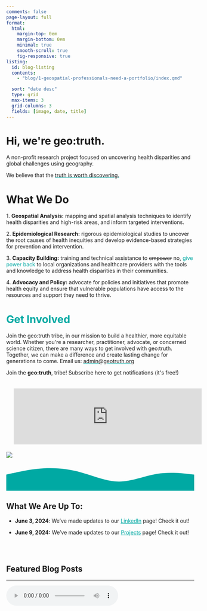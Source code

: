 ```yaml
---
comments: false
page-layout: full
format:
  html: 
    margin-top: 0em
    margin-bottom: 0em
    minimal: true
    smooth-scroll: true
    fig-responsive: true
listing:
  id: blog-listing
  contents:   
    - "blog/1-geospatial-professionals-need-a-portfolio/index.qmd"

  sort: "date desc"
  type: grid
  max-items: 3
  grid-columns: 3
  fields: [image, date, title]
---
```


::: column-screen
```{=html}
<link rel="stylesheet" href="html/landing_page_styles.css">

<div class="gradient_bg">
    <div class="hero section_padding">
        <div class="hero_content">
            <h1>Hi, we're <span class="gradient_text">geo:truth</span>.</h1></span>
            <p> A non-profit research project focused on uncovering health disparities and global challenges using geography.

<p>We believe that the <span style='text-decoration: underline;text-decoration-color: #00A9A3;'>truth is worth discovering.</span>
            </p>
            <p>


<span class="gradient_text"><h1>What We Do</h1></span>
<p>

1.   <b>Geospatial Analysis:</b> mapping and spatial analysis techniques to identify health disparities and high-risk areas, and inform targeted interventions.
<p>
2.   <b>Epidemiological Research:</b> rigorous epidemiological studies to uncover the root causes of health inequities and develop evidence-based strategies for prevention and intervention.
<p>
3.   <b>Capacity Building:</b> training and technical assistance to <del>empower</del> no, <span style="color:#00A9A3;">give power back </span>to local organizations and healthcare providers with the tools and knowledge to address health disparities in their communities.
<p>
4.   <b>Advocacy and Policy:</b> advocate for policies and initiatives that promote health equity and ensure that vulnerable populations have access to the resources and support they need to thrive.
<p>




<p><b><h1><span style="color:#00A9A3">Get Involved</h1></span></b>
</p>
Join the <style="color:#00A9A3>geo:truth</style> tribe, in our mission to build a healthier, more equitable world. Whether you're a researcher, practitioner, advocate, or concerned science citizen, there are many ways to get involved with geo:truth. Together, we can make a difference and create lasting change for generations to come. Email us: <a href="mailto:admin@geotruth.org"><span style='text-decoration: underline;
  text-decoration-color: #00A9A3;'>admin@geotruth.org</span></a>



<p>
<span style="margin: 0px"> Join the <style="color:#00A9A3><b>geo:truth</b>,</style> tribe! Subscribe here to get notifications (it's free!)</span>

<div class="grid">
  <div class=".d-none .d-md-block g-col-md-1"></div>
  <div class="g-col-12 g-col-md-10">
    <iframe src="https://embeds.beehiiv.com/31232ad7-87c1-4e84-a9fb-0c59545186b7?slim=tru" data-test-id="beehiiv-embed" frameborder="0" scrolling="no" style="margin: 0; border-radius: 0px !important; background-color: transparent; width:100%; padding: 20px">
    <script type="text/javascript" async src="https://embeds.beehiiv.com/attribution.js"></script>
    
    </iframe>
  </div>
  <div class=".d-none .d-md-block g-col-md-1"></div>
</div>




</div>
<div class="hero_image">
<img src="/img/g.gif"/> </div>

<div id="dot_container">
</div>
</div>
    <svg id="bottom_wave" xmlns="http://www.w3.org/2000/svg" viewBox="0 0 1440 250">
        <path
                fill="#00A9A3"
                fill-opacity="1"
                d="M0,128L48,117.3C96,107,192,85,288,80C384,75,480,85,576,112C672,139,768,181,864,181.3C960,181,1056,139,1152,122.7C1248,107,1344,117,1392,122.7L1440,128L1440,320L1392,320C1344,320,1248,320,1152,320C1056,320,960,320,864,320C768,320,672,320,576,320C480,320,384,320,288,320C192,320,96,320,48,320L0,320Z"
        ></path>
    </svg>
 
    

</div>


<script src="html/jquery.min.js"></script>
<script src="html/TweenMax.min.js"></script>
<!--<script src="html/parallax.js"></script>-->
```
:::

::: {#news}
<p>

</p>

## What We Are Up To:

-   **June 3, 2024**: We've made updates to our <a href="www.linkedin.com/company/geo-truth" target="_blank" style="color: #00A9A3;">LinkedIn</a> page! Check it out!

-   **June 9, 2024:** We've made updates to our <a href="projects/index.qmd#meta-uncertainty-BMC" target="_blank" style="color: #00A9A3;">Projects</a> page! Check it out!

    <!--#{{< video https://www.youtube.com/embed/WIigoUaqy9c title="Meta-Uncertainty in Bayesian Model Comparison (AISTATS 2023)" aspect-ratio="16x9" >}}   -->

<p>

</p>

<p>

</p>

\
\
:::

## Featured Blog Posts

::: {#blog-listing}
:::

::: {#hero-heading}
:::

------------------------------------------------------------------------

<!-- ```{=html} -->

<!-- <!DOCTYPE html> -->

<!-- <html lang="en"> -->

<!-- <head> -->

<!--     <meta charset="UTF-8"> -->

<!--     <meta name="viewport" content="width=device-width, initial-scale=1.0"> -->

<!--     <style> -->

<!--         #dot_container { -->

<!--             position: relative; -->

<!--             width: 100%; -->

<!--             height: 100vh; -->

<!--             background-color: #f0f0f0; -->

<!--             overflow: hidden; -->

<!--         } -->

<!--         svg { -->

<!--             position: absolute; -->

<!--             bottom: 0; -->

<!--             width: 100%; -->

<!--         } -->

<!--     </style> -->

<!-- </head> -->

<!-- <body> -->

<!--     <div id="dot_container"> -->

<!--         <svg id="geographic_lines" xmlns="http://www.w3.org/2000/svg" viewBox="0 0 1440 320"> -->

<!--             <!-- Example of simplified geographic lines -->

<!--             <line x1="0" y1="100" x2="1440" y2="100" stroke="#ccc" stroke-width="2"/> -->

<!--             <line x1="0" y1="200" x2="1440" y2="200" stroke="#ccc" stroke-width="2"/> -->

<!--             <line x1="720" y1="0" x2="720" y2="320" stroke="#ccc" stroke-width="2"/> -->

<!--             <!-- Simplified representation of Africa -->

<!--             <path -->

<!--                 fill="#F4A261" -->

<!--                 stroke="#000" -->

<!--                 stroke-width="2" -->

<!--                 d="M 500,120  -->

<!--                    C 550,150 600,100 650,150  -->

<!--                    C 700,200 750,250 700,300  -->

<!--                    C 650,350 600,300 550,350  -->

<!--                    C 500,400 450,350 400,300  -->

<!--                    C 350,250 300,200 350,150  -->

<!--                    C 400,100 450,150 500,120  -->

<!--                    Z" -->

<!--             ></path> -->

<!--         </svg> -->

<!--     </div> -->

<!--     <svg id="bottom_wave" xmlns="http://www.w3.org/2000/svg" viewBox="0 0 1440 250"> -->

<!--         <path -->

<!--             fill="#00A9A3" -->

<!--             fill-opacity="1" -->

<!--             d="M0,128L48,117.3C96,107,192,85,288,80C384,75,480,85,576,112C672,139,768,181,864,181.3C960,181,1056,139,1152,122.7C1248,107,1344,117,1392,122.7L1440,128L1440,320L1392,320C1344,320,1248,320,1152,320C1056,320,960,320,864,320C768,320,672,320,576,320C480,320,384,320,288,320C192,320,96,320,48,320L0,320Z" -->

<!--         ></path> -->

<!--     </svg> -->

<!-- </body> -->

<!-- </html> -->

<!-- ``` -->

<audio controls autoplay loop>

<source src="/audio/videoendsky.mp4" type="audio/mpeg">

Your browser does not support the audio tag.</audio>

